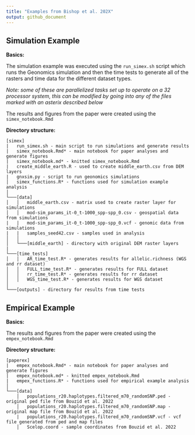 ```yaml
---
title: "Examples from Bishop et al. 202X"
output: github_document
---
```


## Simulation Example

**Basics:**

The simulation example was executed using the `run_simex.sh` script which runs the Geonomics simulation and then the time tests to generate all of the rasters and time data for the different dataset types.

*Note: some of these are parallelized tasks set up to operate on a 32 processor system, this can be modified by going into any of the files marked with an asterix described below*

The results and figures from the paper were created using the `simex_notebook.Rmd`

**Directory structure:**

```
[simex]
|   run_simex.sh - main script to run simulations and generate results
|   simex_notebook.Rmd* - main notebook for paper analyses and generate figures
|   simex_notebook.md* - knitted simex_notebook.Rmd
|   create_middle_earth.R - used to create middle_earth.csv from DEM layers
|   gnxsim.py - script to run geonomics simulations
│   simex_functions.R* - functions used for simulation example analysis
│
└───[data]
│   │   middle_earth.csv - matrix used to create raster layer for simulations
│   │   mod-sim_params_it-0_t-1000_spp-spp_0.csv - geospatial data from simulations
|   |   mod-sim_params_it-0_t-1000_spp-spp_0.vcf - genomic data from simulations
|   |   samples_seed42.csv - samples used in analysis
│   │
│   └───[middle_earth] - directory with original DEM raster layers
|
└───[time_tests]
│   │   AR_time_test.R* - generates results for allelic.richness (WGS and rr dataset)
│   │   FULL_time_test.R* - generates results for FULL dataset
│   │   rr_time_test.R* - generates results for rr dataset
│   │   WGS_time_test.R* - generates results for WGS dataset
│   
└───[outputs] - directory for results from time tests
```

## Empirical Example

**Basics:**

The results and figures from the paper were created using the `empex_notebook.Rmd`

**Directory structure:**

```
[paperex]
|   empex_notebook.Rmd* - main notebook for paper analyses and generate figures
|   empex_notebook.md* - knitted empex_notebook.Rmd
|   empex_functions.R* - functions used for empirical example analysis
│
└───[data]
    │   populations_r20.haplotypes.filtered_m70_randomSNP.ped - original ped file from Bouzid et al. 2022
    │   populations_r20.haplotypes.filtered_m70_randomSNP.map - original map file from Bouzid et al. 2022
    |   populations_r20.haplotypes.filtered_m70_randomSNP.vcf - vcf file generated from ped and map files
    │   Scelop.coord - sample coordinates from Bouzid et al. 2022

```

